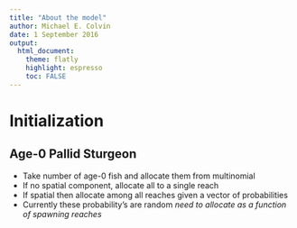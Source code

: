 ```yaml
---
title: "About the model"
author: Michael E. Colvin
date: 1 September 2016
output:
  html_document:
    theme: flatly
    highlight: espresso
    toc: FALSE
---
```



# Initialization

## Age-0 Pallid Sturgeon

* Take number of age-0 fish and allocate them from
multinomial
* If no spatial component, allocate all to a single reach
* If spatial then allocate among all reaches given a vector
of probabilities
* Currently these probability's are random _need to allocate
as a function of spawning reaches_

